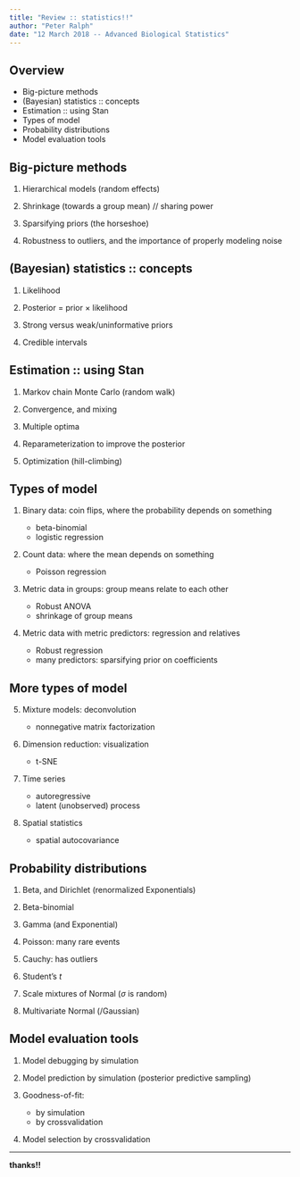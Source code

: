 ```yaml
---
title: "Review :: statistics!!"
author: "Peter Ralph"
date: "12 March 2018 -- Advanced Biological Statistics"
---
```



## Overview

- Big-picture methods
- (Bayesian) statistics :: concepts
- Estimation :: using Stan
- Types of model
- Probability distributions
- Model evaluation tools


## Big-picture methods

1. Hierarchical models (random effects)

2. Shrinkage (towards a group mean) // sharing power

3. Sparsifying priors (the horseshoe)

4. Robustness to outliers, and the importance of properly modeling noise


## (Bayesian) statistics :: concepts

1. Likelihood

2. Posterior = prior $\times$ likelihood

3. Strong versus weak/uninformative priors

4. Credible intervals



## Estimation :: using Stan

1. Markov chain Monte Carlo (random walk)

2. Convergence, and mixing

3. Multiple optima

4. Reparameterization to improve the posterior

5. Optimization (hill-climbing)


## Types of model

1. Binary data: coin flips, where the probability depends on something

    * beta-binomial
    * logistic regression

2. Count data: where the mean depends on something

    * Poisson regression

3. Metric data in groups: group means relate to each other

    * Robust ANOVA
    * shrinkage of group means

4. Metric data with metric predictors: regression and relatives

    * Robust regression
    * many predictors: sparsifying prior on coefficients

## More types of model

5. Mixture models: deconvolution

    * nonnegative matrix factorization

6. Dimension reduction: visualization

    * t-SNE

7. Time series

    * autoregressive
    * latent (unobserved) process

8. Spatial statistics

    * spatial autocovariance


## Probability distributions

1. Beta, and Dirichlet (renormalized Exponentials)

2. Beta-binomial

3. Gamma (and Exponential)

4. Poisson: many rare events

5. Cauchy: has outliers

6. Student's $t$

7. Scale mixtures of Normal ($\sigma$ is random)

8. Multivariate Normal (/Gaussian)


## Model evaluation tools

1. Model debugging by simulation

2. Model prediction by simulation (posterior predictive sampling)

3. Goodness-of-fit:

    * by simulation
    * by crossvalidation

4. Model selection by crossvalidation


----------------


**thanks!!**
